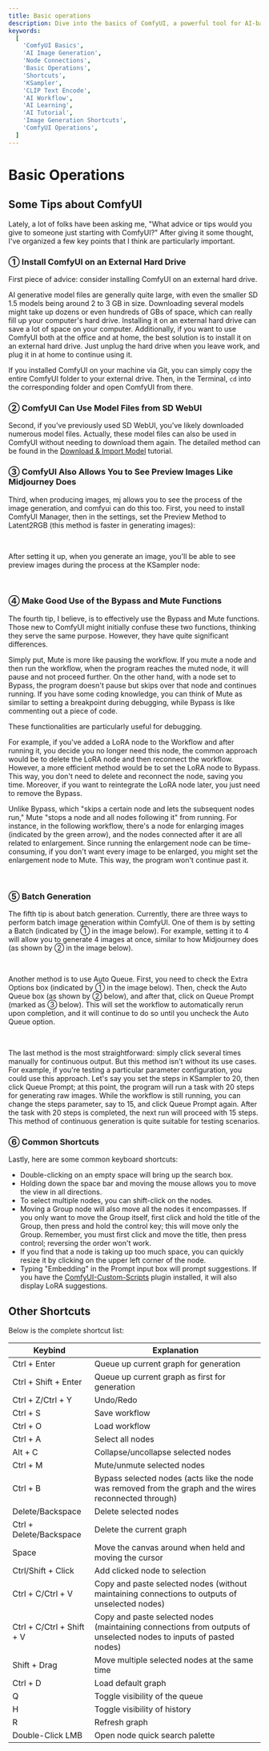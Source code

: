 ```yaml
---
title: Basic operations
description: Dive into the basics of ComfyUI, a powerful tool for AI-based image generation. Learn about node connections, basic operations, and handy shortcuts. This guide demystifies the process of setting up and using ComfyUI, making it an essential read for anyone looking to harness the power of AI for image generation.
keywords:
  [
    'ComfyUI Basics',
    'AI Image Generation',
    'Node Connections',
    'Basic Operations',
    'Shortcuts',
    'KSampler',
    'CLIP Text Encode',
    'AI Workflow',
    'AI Learning',
    'AI Tutorial',
    'Image Generation Shortcuts',
    'ComfyUI Operations',
  ]
---
```



# Basic Operations

## Some Tips about ComfyUI

Lately, a lot of folks have been asking me, "What advice or tips would you give to someone just starting with ComfyUI?" After giving it some thought, I've organized a few key points that I think are particularly important.

### ① Install ComfyUI on an External Hard Drive

First piece of advice: consider installing ComfyUI on an external hard drive.

AI generative model files are generally quite large, with even the smaller SD 1.5 models being around 2 to 3 GB in size. Downloading several models might take up dozens or even hundreds of GBs of space, which can really fill up your computer's hard drive. Installing it on an external hard drive can save a lot of space on your computer.
Additionally, if you want to use ComfyUI both at the office and at home, the best solution is to install it on an external hard drive. Just unplug the hard drive when you leave work, and plug it in at home to continue using it.

If you installed ComfyUI on your machine via Git, you can simply copy the entire ComfyUI folder to your external drive. Then, in the Terminal, `cd` into the corresponding folder and open ComfyUI from there.

### ② ComfyUI Can Use Model Files from SD WebUI

Second, if you've previously used SD WebUI, you've likely downloaded numerous model files. Actually, these model files can also be used in ComfyUI without needing to download them again. The detailed method can be found in the [Download & Import Model](../preparation-for-study/model.mdx) tutorial.

### ③ ComfyUI Also Allows You to See Preview Images Like Midjourney Does

Third, when producing images, mj allows you to see the process of the image generation, and comfyui can do this too. First, you need to install ComfyUI Manager, then in the settings, set the Preview Method to Latent2RGB (this method is faster in generating images):

<br />
<PhotoProvider>
  <PhotoView src="/comfyui-foundation/010.png">
    <img src="/comfyui-foundation/010.png" alt="" className="rounded-lg" />
  </PhotoView>
</PhotoProvider>

After setting it up, when you generate an image, you'll be able to see preview images during the process at the KSampler node:

<br />
<PhotoProvider>
  <PhotoView src="/comfyui-foundation/009.png">
    <img src="/comfyui-foundation/009.png" alt="" className="rounded-lg" />
  </PhotoView>
</PhotoProvider>

### ④ Make Good Use of the Bypass and Mute Functions

The fourth tip, I believe, is to effectively use the Bypass and Mute functions. Those new to ComfyUI might initially confuse these two functions, thinking they serve the same purpose. However, they have quite significant differences.

Simply put, Mute is more like pausing the workflow. If you mute a node and then run the workflow, when the program reaches the muted node, it will pause and not proceed further. On the other hand, with a node set to Bypass, the program doesn't pause but skips over that node and continues running. If you have some coding knowledge, you can think of Mute as similar to setting a breakpoint during debugging, while Bypass is like commenting out a piece of code.

These functionalities are particularly useful for debugging.

For example, if you've added a LoRA node to the Workflow and after running it, you decide you no longer need this node, the common approach would be to delete the LoRA node and then reconnect the workflow. However, a more efficient method would be to set the LoRA node to Bypass. This way, you don't need to delete and reconnect the node, saving you time. Moreover, if you want to reintegrate the LoRA node later, you just need to remove the Bypass.

Unlike Bypass, which "skips a certain node and lets the subsequent nodes run," Mute "stops a node and all nodes following it" from running. For instance, in the following workflow, there's a node for enlarging images (indicated by the green arrow), and the nodes connected after it are all related to enlargement. Since running the enlargement node can be time-consuming, if you don't want every image to be enlarged, you might set the enlargement node to Mute. This way, the program won't continue past it.

<br />
<PhotoProvider>
  <PhotoView src="/comfyui-foundation/011.png">
    <img src="/comfyui-foundation/011.png" alt="" className="rounded-lg" />
  </PhotoView>
</PhotoProvider>

### ⑤ Batch Generation

The fifth tip is about batch generation. Currently, there are three ways to perform batch image generation within ComfyUI. One of them is by setting a Batch (indicated by ① in the image below). For example, setting it to 4 will allow you to generate 4 images at once, similar to how Midjourney does (as shown by ② in the image below).

<br />
<PhotoProvider>
  <PhotoView src="/comfyui-foundation/012.png">
    <img src="/comfyui-foundation/012.png" alt="" className="rounded-lg" />
  </PhotoView>
</PhotoProvider>

Another method is to use Auto Queue. First, you need to check the Extra Options box (indicated by ① in the image below). Then, check the Auto Queue box (as shown by ② below), and after that, click on Queue Prompt (marked as ③ below). This will set the workflow to automatically rerun upon completion, and it will continue to do so until you uncheck the Auto Queue option.

<br />
<PhotoProvider>
  <PhotoView src="/comfyui-foundation/013.png">
    <img src="/comfyui-foundation/013.png" alt="" className="rounded-lg" />
  </PhotoView>
</PhotoProvider>

The last method is the most straightforward: simply click several times manually for continuous output. But this method isn't without its use cases. For example, if you're testing a particular parameter configuration, you could use this approach. Let's say you set the steps in KSampler to 20, then click Queue Prompt; at this point, the program will run a task with 20 steps for generating raw images. While the workflow is still running, you can change the steps parameter, say to 15, and click Queue Prompt again. After the task with 20 steps is completed, the next run will proceed with 15 steps. This method of continuous generation is quite suitable for testing scenarios.

### ⑥ Common Shortcuts

Lastly, here are some common keyboard shortcuts:

- Double-clicking on an empty space will bring up the search box.
- Holding down the space bar and moving the mouse allows you to move the view in all directions.
- To select multiple nodes, you can shift-click on the nodes.
- Moving a Group node will also move all the nodes it encompasses. If you only want to move the Group itself, first click and hold the title of the Group, then press and hold the control key; this will move only the Group. Remember, you must first click and move the title, then press control; reversing the order won't work.
- If you find that a node is taking up too much space, you can quickly resize it by clicking on the upper left corner of the node.
- Typing "Embedding" in the Prompt input box will prompt suggestions. If you have the [ComfyUI-Custom-Scripts](https://github.com/pythongosssss/ComfyUI-Custom-Scripts) plugin installed, it will also display LoRA suggestions.

## Other Shortcuts

Below is the complete shortcut list:

| Keybind                   | Explanation                                                                                                        |
| ------------------------- | ------------------------------------------------------------------------------------------------------------------ |
| Ctrl + Enter              | Queue up current graph for generation                                                                              |
| Ctrl + Shift + Enter      | Queue up current graph as first for generation                                                                     |
| Ctrl + Z/Ctrl + Y         | Undo/Redo                                                                                                          |
| Ctrl + S                  | Save workflow                                                                                                      |
| Ctrl + O                  | Load workflow                                                                                                      |
| Ctrl + A                  | Select all nodes                                                                                                   |
| Alt + C                   | Collapse/uncollapse selected nodes                                                                                 |
| Ctrl + M                  | Mute/unmute selected nodes                                                                                         |
| Ctrl + B                  | Bypass selected nodes (acts like the node was removed from the graph and the wires reconnected through)            |
| Delete/Backspace          | Delete selected nodes                                                                                              |
| Ctrl + Delete/Backspace   | Delete the current graph                                                                                           |
| Space                     | Move the canvas around when held and moving the cursor                                                             |
| Ctrl/Shift + Click        | Add clicked node to selection                                                                                      |
| Ctrl + C/Ctrl + V         | Copy and paste selected nodes (without maintaining connections to outputs of unselected nodes)                     |
| Ctrl + C/Ctrl + Shift + V | Copy and paste selected nodes (maintaining connections from outputs of unselected nodes to inputs of pasted nodes) |
| Shift + Drag              | Move multiple selected nodes at the same time                                                                      |
| Ctrl + D                  | Load default graph                                                                                                 |
| Q                         | Toggle visibility of the queue                                                                                     |
| H                         | Toggle visibility of history                                                                                       |
| R                         | Refresh graph                                                                                                      |
| Double-Click LMB          | Open node quick search palette                                                                                     |

<Subscribe />
